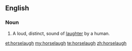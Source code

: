 ==English==

===Noun===
{{en-noun}}

# A loud, distinct, sound of [[laughter]] by a human.

[[et:horselaugh]]
[[my:horselaugh]]
[[te:horselaugh]]
[[zh:horselaugh]]